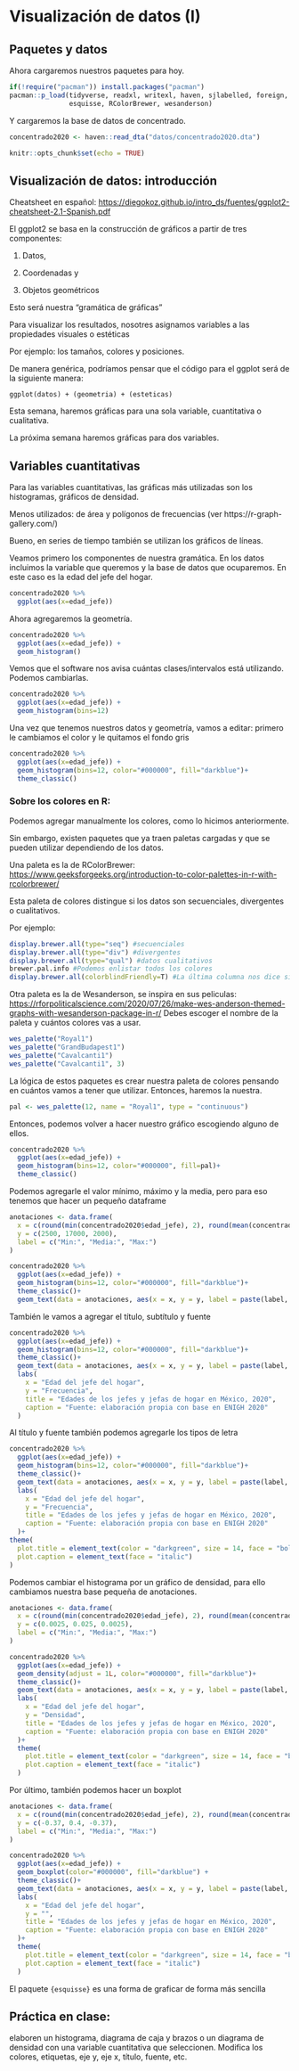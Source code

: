 # Visualización de datos (I)

## Paquetes y datos

Ahora cargaremos nuestros paquetes para hoy.

```r

if(!require("pacman")) install.packages("pacman")
pacman::p_load(tidyverse, readxl, writexl, haven, sjlabelled, foreign, janitor, 
               esquisse, RColorBrewer, wesanderson)

```

Y cargaremos la base de datos de concentrado.

```r
concentrado2020 <- haven::read_dta("datos/concentrado2020.dta")
```

```r
knitr::opts_chunk$set(echo = TRUE)
```

## Visualización de datos: introducción

Cheatsheet en español: <https://diegokoz.github.io/intro_ds/fuentes/ggplot2-cheatsheet-2.1-Spanish.pdf>

El ggplot2 se basa en la construcción de gráficos a partir de tres componentes:

1)  Datos,

2)  Coordenadas y

3)  Objetos geométricos

Esto será nuestra "gramática de gráficas"

Para visualizar los resultados, nosotres asignamos variables a las propiedades visuales o estéticas

Por ejemplo: los tamaños, colores y posiciones.

De manera genérica, podríamos pensar que el código para el ggplot será de la siguiente manera:

`ggplot(datos) + (geometria) + (esteticas)`

Esta semana, haremos gráficas para una sola variable, cuantitativa o cualitativa.

La próxima semana haremos gráficas para dos variables.

## Variables cuantitativas

Para las variables cuantitativas, las gráficas más utilizadas son los histogramas, gráficos de densidad.

Menos utilizados: de área y polígonos de frecuencias (ver https://r-graph-gallery.com/)

Bueno, en series de tiempo también se utilizan los gráficos de líneas.

Veamos primero los componentes de nuestra gramática. En los datos incluimos la variable que queremos y la base de datos que ocuparemos. En este caso es la edad del jefe del hogar.

```r

concentrado2020 %>% 
  ggplot(aes(x=edad_jefe))


```

Ahora agregaremos la geometría.

```r

concentrado2020 %>% 
  ggplot(aes(x=edad_jefe)) +
  geom_histogram()

```

Vemos que el software nos avisa cuántas clases/intervalos está utilizando. Podemos cambiarlas.

```r

concentrado2020 %>% 
  ggplot(aes(x=edad_jefe)) +
  geom_histogram(bins=12)

```

Una vez que tenemos nuestros datos y geometría, vamos a editar: primero le cambiamos el color y le quitamos el fondo gris

```r

concentrado2020 %>% 
  ggplot(aes(x=edad_jefe)) +
  geom_histogram(bins=12, color="#000000", fill="darkblue")+
  theme_classic()

```

### Sobre los colores en R:

Podemos agregar manualmente los colores, como lo hicimos anteriormente.

Sin embargo, existen paquetes que ya traen paletas cargadas y que se pueden utilizar dependiendo de los datos.

Una paleta es la de RColorBrewer: <https://www.geeksforgeeks.org/introduction-to-color-palettes-in-r-with-rcolorbrewer/>

Esta paleta de colores distingue si los datos son secuenciales, divergentes o cualitativos.

Por ejemplo:

```r

display.brewer.all(type="seq") #secuenciales
display.brewer.all(type="div") #divergentes
display.brewer.all(type="qual") #datos cualitativos
brewer.pal.info #Podemos enlistar todos los colores
display.brewer.all(colorblindFriendly=T) #La última columna nos dice si alguien con problemas para distinguir colores, los puede ver o no.

```

Otra paleta es la de Wesanderson, se inspira en sus peliculas: <https://rforpoliticalscience.com/2020/07/26/make-wes-anderson-themed-graphs-with-wesanderson-package-in-r/> Debes escoger el nombre de la paleta y cuántos colores vas a usar.

```r
wes_palette("Royal1")
wes_palette("GrandBudapest1")
wes_palette("Cavalcanti1")
wes_palette("Cavalcanti1", 3)
```

La lógica de estos paquetes es crear nuestra paleta de colores pensando en cuántos vamos a tener que utilizar. Entonces, haremos la nuestra.

```r
pal <- wes_palette(12, name = "Royal1", type = "continuous")
```

Entonces, podemos volver a hacer nuestro gráfico escogiendo alguno de ellos.

```r

concentrado2020 %>% 
  ggplot(aes(x=edad_jefe)) +
  geom_histogram(bins=12, color="#000000", fill=pal)+
  theme_classic()

```

Podemos agregarle el valor mínimo, máximo y la media, pero para eso tenemos que hacer un pequeño dataframe

```r

anotaciones <- data.frame(
  x = c(round(min(concentrado2020$edad_jefe), 2), round(mean(concentrado2020$edad_jefe), 2), round(max(concentrado2020$edad_jefe), 2)),
  y = c(2500, 17000, 2000),
  label = c("Min:", "Media:", "Max:")
) 

concentrado2020 %>% 
  ggplot(aes(x=edad_jefe)) +
  geom_histogram(bins=12, color="#000000", fill="darkblue")+
  theme_classic()+
  geom_text(data = anotaciones, aes(x = x, y = y, label = paste(label, x)), size = 3.5, fontface = "bold")

```

También le vamos a agregar el título, subtítulo y fuente

```r

concentrado2020 %>% 
  ggplot(aes(x=edad_jefe)) +
  geom_histogram(bins=12, color="#000000", fill="darkblue")+
  theme_classic()+
  geom_text(data = anotaciones, aes(x = x, y = y, label = paste(label, x)), size = 3.5, fontface = "bold")+
  labs(
    x = "Edad del jefe del hogar",
    y = "Frecuencia",
    title = "Edades de los jefes y jefas de hogar en México, 2020",
    caption = "Fuente: elaboración propia con base en ENIGH 2020"
  ) 

```

Al título y fuente también podemos agregarle los tipos de letra

```r

concentrado2020 %>% 
  ggplot(aes(x=edad_jefe)) +
  geom_histogram(bins=12, color="#000000", fill="darkblue")+
  theme_classic()+
  geom_text(data = anotaciones, aes(x = x, y = y, label = paste(label, x)), size = 3.5, fontface = "bold")+
  labs(
    x = "Edad del jefe del hogar",
    y = "Frecuencia",
    title = "Edades de los jefes y jefas de hogar en México, 2020",
    caption = "Fuente: elaboración propia con base en ENIGH 2020"
  )+ 
theme(
  plot.title = element_text(color = "darkgreen", size = 14, face = "bold"),
  plot.caption = element_text(face = "italic")
)


```

Podemos cambiar el histograma por un gráfico de densidad, para ello cambiamos nuestra base pequeña de anotaciones.

```r

anotaciones <- data.frame(
  x = c(round(min(concentrado2020$edad_jefe), 2), round(mean(concentrado2020$edad_jefe), 2), round(max(concentrado2020$edad_jefe), 2)),
  y = c(0.0025, 0.025, 0.0025),
  label = c("Min:", "Media:", "Max:")
) 

concentrado2020 %>% 
  ggplot(aes(x=edad_jefe)) +
  geom_density(adjust = 1L, color="#000000", fill="darkblue")+
  theme_classic()+
  geom_text(data = anotaciones, aes(x = x, y = y, label = paste(label, x)), size = 3.5, fontface = "bold")+
  labs(
    x = "Edad del jefe del hogar",
    y = "Densidad",
    title = "Edades de los jefes y jefas de hogar en México, 2020",
    caption = "Fuente: elaboración propia con base en ENIGH 2020"
  )+ 
  theme(
    plot.title = element_text(color = "darkgreen", size = 14, face = "bold"),
    plot.caption = element_text(face = "italic")
  )

```

Por último, también podemos hacer un boxplot

```r

anotaciones <- data.frame(
  x = c(round(min(concentrado2020$edad_jefe), 2), round(mean(concentrado2020$edad_jefe), 2), round(max(concentrado2020$edad_jefe), 2)),
  y = c(-0.37, 0.4, -0.37),
  label = c("Min:", "Media:", "Max:")
) 

concentrado2020 %>% 
  ggplot(aes(x=edad_jefe)) +
  geom_boxplot(color="#000000", fill="darkblue") +
  theme_classic()+
  geom_text(data = anotaciones, aes(x = x, y = y, label = paste(label, x)), size = 3.5, fontface = "bold")+
  labs(
    x = "Edad del jefe del hogar",
    y = "",
    title = "Edades de los jefes y jefas de hogar en México, 2020",
    caption = "Fuente: elaboración propia con base en ENIGH 2020"
  )+ 
  theme(
    plot.title = element_text(color = "darkgreen", size = 14, face = "bold"),
    plot.caption = element_text(face = "italic")
  )
```

El paquete `{esquisse}` es una forma de graficar de forma más sencilla

## Práctica en clase:

elaboren un histograma, diagrama de caja y brazos o un diagrama de densidad con una variable cuantitativa que seleccionen. Modifica los colores, etiquetas, eje y, eje x, título, fuente, etc.
